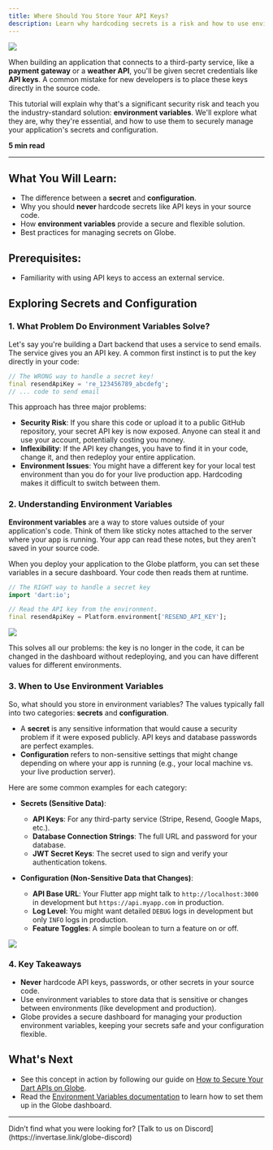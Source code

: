 ```yaml
---
title: Where Should You Store Your API Keys?
description: Learn why hardcoding secrets is a risk and how to use environment variables to securely manage API keys and configuration in your Dart & Flutter apps.
---
```


<Image src="/assets/tutorials/globe-env.png" />

When building an application that connects to a third-party service, like a **payment gateway** or a **weather API**, you'll be given secret credentials like **API keys**. A common mistake for new developers is to place these keys directly in the source code.

This tutorial will explain why that's a significant security risk and teach you the industry-standard solution: **environment variables**. We'll explore what they are, why they're essential, and how to use them to securely manage your application's secrets and configuration.

**5 min read**

---

## What You Will Learn:

- The difference between a **secret** and **configuration**.
- Why you should **never** hardcode secrets like API keys in your source code.
- How **environment variables** provide a secure and flexible solution.
- Best practices for managing secrets on Globe.

## Prerequisites:

- Familiarity with using API keys to access an external service.

## Exploring Secrets and Configuration

### 1. What Problem Do Environment Variables Solve?

Let's say you're building a Dart backend that uses a service to send emails. The service gives you an API key. A common first instinct is to put the key directly in your code:

```dart
// The WRONG way to handle a secret key!
final resendApiKey = 're_123456789_abcdefg';
// ... code to send email
```

This approach has three major problems:

- **Security Risk**: If you share this code or upload it to a public GitHub repository, your secret API key is now exposed. Anyone can steal it and use your account, potentially costing you money.
- **Inflexibility**: If the API key changes, you have to find it in your code, change it, and then redeploy your entire application.
- **Environment Issues**: You might have a different key for your local test environment than you do for your live production app. Hardcoding makes it difficult to switch between them.

### 2. Understanding Environment Variables

**Environment variables** are a way to store values outside of your application's code. Think of them like sticky notes attached to the server where your app is running. Your app can read these notes, but they aren't saved in your source code.

When you deploy your application to the Globe platform, you can set these variables in a secure dashboard. Your code then reads them at runtime.

```dart
// The RIGHT way to handle a secret key
import 'dart:io';

// Read the API key from the environment.
final resendApiKey = Platform.environment['RESEND_API_KEY'];
```

<Image src="/assets/tutorials/globe-env-illustration.png" />

This solves all our problems: the key is no longer in the code, it can be changed in the dashboard without redeploying, and you can have different values for different environments.

### 3. When to Use Environment Variables

So, what should you store in environment variables? The values typically fall into two categories: **secrets** and **configuration**.

- A **secret** is any sensitive information that would cause a security problem if it were exposed publicly. API keys and database passwords are perfect examples.
- **Configuration** refers to non-sensitive settings that might change depending on where your app is running (e.g., your local machine vs. your live production server).

Here are some common examples for each category:

- **Secrets (Sensitive Data)**:

  - **API Keys**: For any third-party service (Stripe, Resend, Google Maps, etc.).
  - **Database Connection Strings**: The full URL and password for your database.
  - **JWT Secret Keys**: The secret used to sign and verify your authentication tokens.

- **Configuration (Non-Sensitive Data that Changes)**:
  - **API Base URL**: Your Flutter app might talk to `http://localhost:3000` in development but `https://api.myapp.com` in production.
  - **Log Level**: You might want detailed `DEBUG` logs in development but only `INFO` logs in production.
  - **Feature Toggles**: A simple boolean to turn a feature on or off.

<Image src="/assets/tutorials/globe-env-vars.png" />

### 4. Key Takeaways

- **Never** hardcode API keys, passwords, or other secrets in your source code.
- Use environment variables to store data that is sensitive or changes between environments (like development and production).
- Globe provides a secure dashboard for managing your production environment variables, keeping your secrets safe and your configuration flexible.

## What's Next

- See this concept in action by following our guide on [How to Secure Your Dart APIs on Globe](/guides/secure-dart-apis).
- Read the [Environment Variables documentation](/core-concepts/environment-variables) to learn how to set them up in the Globe dashboard.

---

<Info>
  Didn’t find what you were looking for? [Talk to us on
  Discord](https://invertase.link/globe-discord)
</Info>
